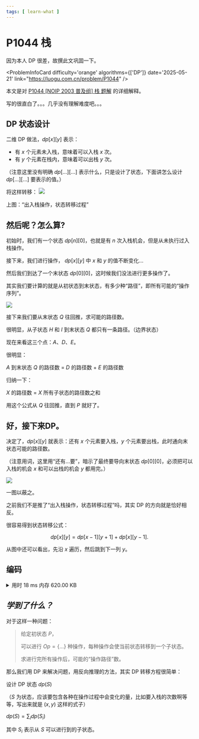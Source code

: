```yaml
---
tags: [ learn-what ]
---
```


# P1044 栈

因为本人 DP 很差，故撰此文巩固一下。


<ProblemInfoCard
  difficulty='orange'
  algorithms={['DP']}
  date='2025-05-21'
  link="https://luogu.com.cn/problem/P1044"
/>

本文是对 [P1044 [NOIP 2003 普及组] 栈 题解](https://www.luogu.com.cn/article/v9r07ta2) 的详细解释。

写的很直白了。。。几乎没有理解难度吧。。。

## DP 状态设计

二维 DP 做法，$dp[x][y]$ 表示：

- 有 $x$ 个元素未入栈，意味着可以入栈 $x$ 次。
- 有 $y$ 个元素在栈内，意味着可以出栈 $y$ 次。

（注意这里没有明确 $dp[...][...]$ 表示什么，只是设计了状态，下面讲怎么设计 $dp[...][...]$ 要表示的值。）

将这样转移：
![](https://cdn.luogu.com.cn/upload/image_hosting/n2jl2s37.png)

上图：“出入栈操作，状态转移过程”

## 然后呢？怎么算?

初始时，我们有一个状态 $dp[n][0]$，也就是有 $n$ 次入栈机会，但是从未执行过入栈操作。

接下来，我们进行操作， $dp[x][y]$ 中 $x$ 和 $y$ 的值不断变化...

然后我们到达了一个末状态 $dp[0][0]$，这时候我们没法进行更多操作了。

其实我们要计算的就是从初状态到末状态，有多少种“路径”，即所有可能的“操作序列”。

![](https://cdn.luogu.com.cn/upload/image_hosting/ecpuda80.png)

接下来我们要从末状态 $Q$ 往回推，求可能的路径数。

很明显，从子状态 $H$ 和 $I$ 到末状态 $Q$ 都只有一条路径。（边界状态）

现在来看这三个点：$A$、$D$、$E$。

很明显：

$A$ 到末状态 $Q$ 的路径数 $=$ $D$ 的路径数 $+$ $E$ 的路径数

归纳一下：

$X$ 的路径数 $=$ $X$ 所有子状态的路径数之和

用这个公式从 $Q$ 往回推，直到 $P$ 就好了。

## 好，接下来DP。

决定了，$dp[x][y]$ 就表示：还有 $x$ 个元素要入栈，$y$ 个元素要出栈，此时通向末状态可能的路径数。

（注意用词，这里用“还有...要”，暗示了最终要导向末状态 $dp[0][0]$，必须把可以入栈的机会 $x$ 和可以出栈的机会 $y$ 都用完。）

![](https://cdn.luogu.com.cn/upload/image_hosting/5bt74bdi.png)

一图以蔽之。

之前我们不是推了“出入栈操作，状态转移过程”吗，其实 DP 的方向就是恰好相反。

很容易得到状态转移公式：

$$
dp[x][y]=dp[x-1][y+1]+dp[x][y-1].
$$

从图中还可以看出，先沿 $x$ 遍历，然后跳到下一列 $y$。

## 编码

<details>
<summary>用时 18 ms 内存 620.00 KB</summary>
```cpp showLineNumbers
/*
* P1044 [NOIP 2003 普及组] 栈
* DP
*/
#include <iostream>
using namespace std;
const int MAXN = 18;
/*
* dp[x][y]: 还可以入栈 x 次，可以出栈 y 次，得到的序列数
* （x = 未入栈数字个数，y = 栈内数字个数）
*/
int dp[MAXN][MAXN];
int main() {
    int n;
    cin >> n;
    for (int x = 0; x <= n; x++) {
        for (int y = 0; y <= n; y++) {
            if (x == 0) {
                dp[x][y] = 1;
            } else if (y == 0) {
                dp[x][y] = dp[x - 1][y + 1];
            } else {
                dp[x][y] = dp[x][y - 1] + dp[x - 1][y + 1];
            }
        }
    }
    cout << dp[n][0] << endl;
    return 0;
}
```
</details>



## _学到了什么？_

对于这样一种问题：

> 给定初状态 $P$，
> 
> 可以进行 $Op=\{...\}$ 种操作，每种操作会使当前状态转移到一个子状态。
> 
> 求进行完所有操作后，可能的“操作路径”数。

那么我们用 DP 来解决问题，用反向推理的方法，其实 DP 转移方程很简单：

设计 DP 状态 $dp(S)$

（$S$ 为状态，应该要包含各种在操作过程中会变化的量，比如要入栈的次数啊等等，写出来就是 $(x,y)$ 这样的式子）

$dp(S)=\sum_i dp(S_i)$

其中 $S_i$ 表示从 $S$ 可以进行到的子状态。
